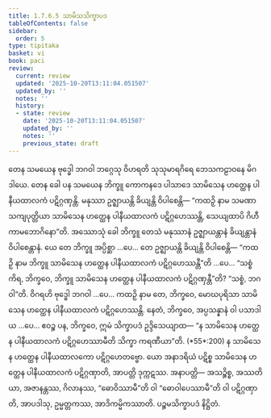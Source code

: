 ```yaml
---
title: 1.7.6.5 သာမိသသိက္ခာပဒ
tableOfContents: false
sidebar:
  order: 5
type: tipitaka
basket: vi
book: paci
review:
  current: review
  updated: '2025-10-20T13:11:04.051507'
  updated_by: ''
  notes: ''
  history:
  - state: review
    date: '2025-10-20T13:11:04.051507'
    updated_by: ''
    notes: ''
    previous_state: draft
---
```



<DynamicBreadcrumb />


<ReviewStatus review={frontmatter.review} showDetails={true} />

<HypothesisAnnotation frontmatter={frontmatter} />

<Division number="631" book="paci" e="ch" v="2" p="260">

<Paragraph number="1960" book="paci">
တေန သမယေန ဗုဒ္ဓေါ ဘဂဝါ ဘဂ္ဂေသု ဝိဟရတိ သုသုမာရဂိရေ ဘေသကဠာဝနေ မိဂဒါယေ. တေန ခေါ ပန သမယေန ဘိက္ခူ ကောကနဒေ ပါသာဒေ သာမိသေန ဟတ္ထေန ပါနီယထာလကံ ပဋိဂ္ဂဏှန္တိ. မနုဿာ ဥဇ္ဈာယန္တိ ခိယျန္တိ ဝိပါစေန္တိ— “ကထဉှိ နာမ သမဏာ သကျပုတ္တိယာ သာမိသေန ဟတ္ထေန ပါနီယထာလကံ ပဋိဂ္ဂဟေဿန္တိ, သေယျထာပိ ဂိဟီ ကာမဘောဂိနော”တိ.
</Paragraph>

<Paragraph number="1961" book="paci">
အဿောသုံ ခေါ ဘိက္ခူ တေသံ မနုဿာနံ ဥဇ္ဈာယန္တာနံ ခိယျန္တာနံ ဝိပါစေန္တာနံ. ယေ တေ ဘိက္ခူ အပ္ပိစ္ဆာ …ပေ… တေ ဥဇ္ဈာယန္တိ ခိယျန္တိ ဝိပါစေန္တိ— “ကထဉှိ နာမ ဘိက္ခူ သာမိသေန ဟတ္ထေန ပါနီယထာလကံ ပဋိဂ္ဂဟေဿန္တီ”တိ …ပေ… “သစ္စံ ကိရ, ဘိက္ခဝေ, ဘိက္ခူ သာမိသေန ဟတ္ထေန ပါနီယထာလကံ ပဋိဂ္ဂဏှန္တီ”တိ? “သစ္စံ, ဘဂဝါ”တိ. ဝိဂရဟိ ဗုဒ္ဓေါ ဘဂဝါ …ပေ… ကထဉှိ နာမ တေ, ဘိက္ခဝေ, မောဃပုရိသာ သာမိသေန ဟတ္ထေန ပါနီယထာလကံ ပဋိဂ္ဂဟေဿန္တိ. နေတံ, ဘိက္ခဝေ, အပ္ပသန္နာနံ ဝါ ပသာဒါယ …ပေ… ဧဝဉ္စ ပန, ဘိက္ခဝေ, ဣမံ သိက္ခာပဒံ ဥဒ္ဒိသေယျာထ—
</Paragraph>

<Paragraph number="1962" book="paci">
<Emphasis>“န သာမိသေန ဟတ္ထေန ပါနီယထာလကံ ပဋိဂ္ဂဟေဿာမီတိ သိက္ခာ ကရဏီယာ”</Emphasis>တိ. (*55*:<Emphasis>200</Emphasis>)
</Paragraph>

<Paragraph number="1963" book="paci">
န သာမိသေန ဟတ္ထေန ပါနီယထာလကော ပဋိဂ္ဂဟေတဗ္ဗော. ယော အနာဒရိယံ ပဋိစ္စ သာမိသေန ဟတ္ထေန ပါနီယထာလကံ ပဋိဂ္ဂဏှာတိ, အာပတ္တိ ဒုက္ကဋဿ.
</Paragraph>

<Paragraph number="1964" book="paci">
အနာပတ္တိ— အသဉ္စိစ္စ, အဿတိယာ, အဇာနန္တဿ, ဂိလာနဿ, “ဓောဝိဿာမီ”တိ ဝါ “ဓောဝါပေဿာမီ”တိ ဝါ ပဋိဂ္ဂဏှာတိ, အာပဒါသု, ဥမ္မတ္တကဿ, အာဒိကမ္မိကဿာတိ.

</Paragraph>
</Division>

<Paragraph number="1965" type="center" book="paci">
ပဉ္စမသိက္ခာပဒံ နိဋ္ဌိတံ.
</Paragraph>